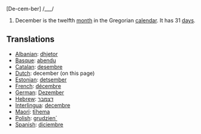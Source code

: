 [De-cem-ber] /___/

#December is the twelfth [[month]] in the Gregorian [[calendar]]. It has 31 [[day]]s.

==Translations==
*[[Albanian]]: [[dhjetor]]
*[[Basque]]: [[abendu]]
*[[Catalan]]: [[desembre]]
*[[Dutch]]: december (on this page)
*[[Estonian]]: [[detsember]]
*[[French]]: [[décembre]]
*[[German]]: [[Dezember]]
*[[Hebrew]]: [[דצמבר]]
*[[Interlingua]]: [[decembre]]
*[[Maori]]: [[tïhema]]
*[[Polish]]: [[grudzien´]]
*[[Spanish]]: [[diciembre]]